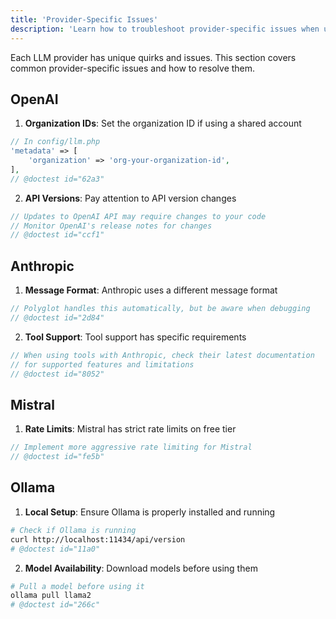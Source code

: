 ```yaml
---
title: 'Provider-Specific Issues'
description: 'Learn how to troubleshoot provider-specific issues when using Polyglot.'
---
```


Each LLM provider has unique quirks and issues. This section covers common provider-specific issues and how to resolve them.


## OpenAI

1. **Organization IDs**: Set the organization ID if using a shared account
```php
// In config/llm.php
'metadata' => [
    'organization' => 'org-your-organization-id',
],
// @doctest id="62a3"
```

2. **API Versions**: Pay attention to API version changes
```php
// Updates to OpenAI API may require changes to your code
// Monitor OpenAI's release notes for changes
// @doctest id="ccf1"
```

## Anthropic

1. **Message Format**: Anthropic uses a different message format
```php
// Polyglot handles this automatically, but be aware when debugging
// @doctest id="2d84"
```

2. **Tool Support**: Tool support has specific requirements
```php
// When using tools with Anthropic, check their latest documentation
// for supported features and limitations
// @doctest id="8052"
```

## Mistral

1. **Rate Limits**: Mistral has strict rate limits on free tier
```php
// Implement more aggressive rate limiting for Mistral
// @doctest id="fe5b"
```


## Ollama

1. **Local Setup**: Ensure Ollama is properly installed and running
```bash
# Check if Ollama is running
curl http://localhost:11434/api/version
# @doctest id="11a0"
```

2. **Model Availability**: Download models before using them
```bash
# Pull a model before using it
ollama pull llama2
# @doctest id="266c"
```
